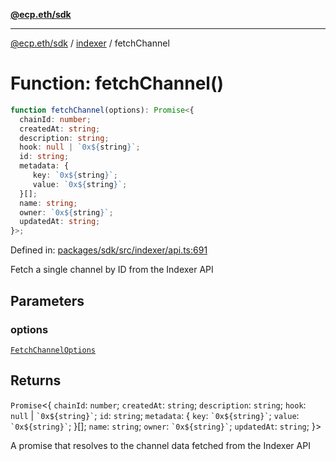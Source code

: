 [**@ecp.eth/sdk**](../../index.mdx)

***

[@ecp.eth/sdk](/sdk-reference/index.mdx) / [indexer](/sdk-reference/indexer/index.mdx) / fetchChannel

# Function: fetchChannel()

```ts
function fetchChannel(options): Promise<{
  chainId: number;
  createdAt: string;
  description: string;
  hook: null | `0x${string}`;
  id: string;
  metadata: {
     key: `0x${string}`;
     value: `0x${string}`;
  }[];
  name: string;
  owner: `0x${string}`;
  updatedAt: string;
}>;
```

Defined in: [packages/sdk/src/indexer/api.ts:691](https://github.com/ecp-eth/comments-monorepo/blob/main/packages/sdk/src/indexer/api.ts#L691)

Fetch a single channel by ID from the Indexer API

## Parameters

### options

[`FetchChannelOptions`](/sdk-reference/indexer/type-aliases/FetchChannelOptions.mdx)

## Returns

`Promise`\<\{
  `chainId`: `number`;
  `createdAt`: `string`;
  `description`: `string`;
  `hook`: `null` \| `` `0x${string}` ``;
  `id`: `string`;
  `metadata`: \{
     `key`: `` `0x${string}` ``;
     `value`: `` `0x${string}` ``;
  \}[];
  `name`: `string`;
  `owner`: `` `0x${string}` ``;
  `updatedAt`: `string`;
\}\>

A promise that resolves to the channel data fetched from the Indexer API
